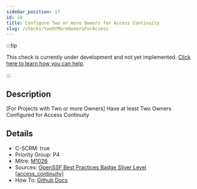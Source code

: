 ```yaml
---
sidebar_position: 17
id: 19
title: Configure Two or more Owners for Access Continuity
slug: /checks/twoOrMoreOwnersForAccess
---
```


<!-- BANNER:START -->
:::tip

This check is currently under development and not yet implemented. [Click here to learn how you can help](/contribute).

:::
<!-- BANNER:END -->

<!-- DESCRIPTION:START -->
## Description
[For Projects with Two or more Owners] Have at least Two Owners Configured for Access Continuity
<!-- DESCRIPTION:END -->

<!-- DETAILS:START -->
## Details
- C-SCRM: true
- Priority Group: P4
- Mitre: [M1026](https://attack.mitre.org/mitigations/M1026/)
- Sources: [OpenSSF Best Practices Badge Silver Level [access_continuity]](https://www.bestpractices.dev/en/criteria?details=true&rationale=true#1.access_continuity)
- How To: [Github Docs](https://docs.github.com/en/organizations/managing-peoples-access-to-your-organization-with-roles/maintaining-ownership-continuity-for-your-organization)

<!-- DETAILS:END -->
